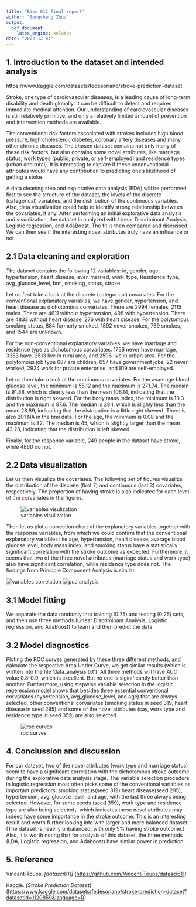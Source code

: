 ```yaml
---
title: "Bios 611 Final report"
author: "Songcheng Zhuo"
output:
  pdf_document:
    latex_engine: xelatex
date: "2022-12-04"
---
```



## 1. Introduction to the dataset and intended analysis

https://www.kaggle.com/datasets/fedesoriano/stroke-prediction-dataset

Stroke, one type of cardiovascular diseases, is a leading cause of long-term disability and death globally. It can be difficult to detect and requires immediate medical attention. Our understanding of cardiovascular diseases is still relatively primitive, and only a relatively limited amount of prevention and intervention methods are available. 

The conventional risk factors associated with strokes includes high blood pressure, high cholesterol, diabetes, coronary artery diseases and many other chronic diseases. The chosen dataset contains not only many of these risk factors, but also contains some novel attributes, like marriage status, work types (public, private, or self-employed) and residence types (urban and rural). It is interesting to explore if these unconventional attributes would have any contribution to predicting one’s likelihood of getting a stoke. 

A data cleaning step and explorative data analysis (EDA) will be performed first to see the structure of the dataset, the levels of the discrete (categorical) variables, and the distribution of the continuous variables. Also, data visualization could help to identify strong relationship between the covariates, if any. After performing an initial explorative data analysis and visualization, the dataset is analyzed with Linear Discriminant Analysis, Logistic regression, and AdaBoost. The fit is then compared and discussed.  We can then see if the interesting novel attributes truly have an influence or not.


## 2.1 Data cleaning and exploration

The dataset contains the following 12 variables: id, gender, age, hypertension, heart_disease, ever_married, work_type, Residence_type, avg_glucose_level, bmi, smoking_status, stroke.

Let us first take a look at the discrete (categorical) covariates. For the conventional explanatory variables, we have gender, hypertension, and heart disease as dichotomous corvariates. There are 2994 females, 2115 males. There are 4611 without hypertension, 498 with hypertension. There are 4833 without heart disease, 276 with heart disease. For the polytomous smoking status, 884 formerly smoked, 1892 never smoked, 789 smokes, and 1544 are unknown. 

For the non-conventional explanatory variables, we have marriage and residence type as dichotomous corvariates. 1756 never have marriage, 3353 have. 2513 live in rural area, and 2596 live in urban area. For the polytomous job type 687 are children, 657 have government jobs, 22 never worked, 2924 work for private enterprise, and 819 are self-employed.

Let us then take a look at the continuous covariates. For the avaerage blood glucose level, the minimum is 55.12 and the maximum is 271.74. The median is 91.88, which is clearly less than the mean 106.14, indicating that the distribution is right skewed. For the body mass index, the minimum is 10.3 and the maximum is 97.6. The median is 28.1, which is slighly less than the mean 28.89, indicating that the distribution is a little right skewed. There is also 201 NA in the bmi data. For the age, the minimum is 0.08 and the maximum is 82. The median is 45, which is slightly larger than the mean 43.23, indicating that the distribution is left skewed. 

Finally, for the response variable, 249 people in the dataset have stroke, while 4860 do not. 

## 2.2 Data visualization

Let us then visualize the covariates. The following set of figures visualize the distribution of the discrete (first 7) and continuous (last 3) covariates, respectively. The proportion of having stroke is also indicated for each level of the corvariates in the figures.

![variables visulization](figures/variable_distributions.png)

Then let us plot a correction chart of the explanatory variables together with the response variables, from which we could confirm that the conventional explanatory variables like age, hypertension, heart disease, average blood glucose level, body mass index, and smoking status have a statistically significant correlation with the stroke outcome as expected. Furthermore, it seems that two of the three novel attributes (marriage status and work type) also have significant correlation, while residence type does not. The findings from Principle Component Analysis is similar.

![variables correlation](figures/stroke_variables.png)
![pca analysis](figures/pca.png)






## 3.1 Model fitting
We separate the data randomly into training (0.75) and testing (0.25) sets, and then use three methods (Linear Discriminant Analysis, Logistic regression, and AdaBoost) to learn and then predict the data. 



## 3.2 Model diagnostics
Ploting the ROC curves generated by these three different methods, and calculate the respective Area Under Curve, we get similar results (which is written into the file 'data_analysis.txt'). All three methods will have AUC value 0.8-0.9, which is excellent. But no one is siginificantly better than another. Furthermore, using stepwise variable selection in the logistic regeression model shows that besides three essential conventional corvariates (hypertension, avg_glucose_level, and age) that are always selected, other conventional corvariates (smoking status in seed 319, heart disease in seed 295) and some of the novel attributes (say, work type and residence type in seed 359) are also selected.



![roc curves](figures/roc.png)
 
## 4. Conclussion and discussion
For our dataset, two of the novel attributes (work type and marriage status) seem to have a significant correlation with the dichotomous stroke outcome during the explorative data analysis stage. The variable selection procedure in logistic regression most often picks some of the conventional variables as important predictors: smoking status(seed 319) heart disease(seed 295), hypertension, avg_glucose_level, and age, with the last three always being selected. However, for some seeds (seed 359), work type and residence type are also being selected，which indicates these novel attributes may indeed have some importance in the stroke outcome. This is an interesting result and worth further looking into with larger and more balanced dataset. (The dataset is heavily unbalanced, with only 5% having stroke outcome.) Also, it is worth noting that for analysis of this dataset, the three methods (LDA, Logistic regression, and Adaboost) have similar power in prediction.


## 5. Reference
::: {#citeproc_bib_item_1}
Vincent-Toups. *[datasci611]* (<https://github.com/Vincent-Toups/datasci611>)
:::
::: {#citeproc_bib_item_2}
Kaggle. *[Stroke Prediction Dataset]* (<https://www.kaggle.com/datasets/fedesoriano/stroke-prediction-dataset?datasetId=1120859&language=R>)
:::


